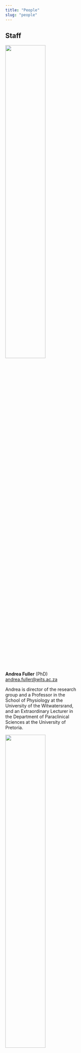 ```yaml
---
title: "People"
slug: "people"
---
```


## Staff
<!-- start staff flex container -->
<div class="flex-container"> 

<!-- Andrea Fuller -->
<div class="card flex-item">
<img src="../img/people/1-andrea-fuller.jpg" class="img-circle" style="width:50%;">
<div class="container">
<b>Andrea Fuller</b> (PhD) 
<br><a href="mailto:andrea.fuller@wits.ac.za">andrea.fuller@wits.ac.za</a> 
<p style="max-width:230px;text-align:left">Andrea is director of the research group and a Professor in the School of Physiology at the University of the Witwatersrand, and an Extraordinary Lecturer in the Department of Paraclinical Sciences at the University of Pretoria.</p>
</div>
</div>
<!-- Robyn Hetem  -->
<div class="card flex-item">
<img src="../img/people/2-robyn-hetem.jpg" class="img-circle" style="width:50%;">
<div class="container">
<b>Robyn Hetem</b> (PhD) 
<br><a href="mailto:robyn.hetem@wits.ac.za">robyn.hetem@wits.ac.za</a> 
<p style="max-width:230px;text-align:left">Robyn is a Researcher in the School of Animal, Plant and Environmental Sciences at the University of the Witwatersrand.</p>
</div>
</div>
<!-- Leith Meyer -->
<div class="card flex-item">
<img src="../img/people/3-leith-meyer.jpg" class="img-circle" style="width:50%;">
<div class="container">
<b>Leith Meyer</b> (BVSc, PhD) 
<br><a href="mailto:leith.meyer@up.ac.za">leith.meyerm@up.ac.za</a> 
<p style="max-width:230px;text-align:left">Leith is an Associate Professor in the Department of Paraclinical Sciences at the University of Pretoria, and an Honorary Senior Research Fellow in the School of Physiology at the University of the Witwatersrand.</p>
</div>
</div>
<!-- Shane Maloney  -->
<div class="card flex-item">
<img src="../img/people/4-shane-maloney.jpg" class="img-circle" style="width:50%;">
<div class="container">
<b>Shane Maloney</b> (PhD) 
<br><a href="mailto:shane.maloney@uwa.edu.au">shane.maloney@uwa.edu.au</a> 
<p style="max-width:230px;text-align:left">Shane is a Professor of Physiology and Head of the School of Human Sciences at the University of Western Australia, Australia, and an Honorary Professorial Research Fellow in the School of Physiology at the University of the Witwatersrand.</p>
</div>
</div>
<!-- Richard McFarland  -->
<div class="card flex-item">
<img src="../img/people/5-richard-mcfarland.jpg" class="img-circle" style="width:50%;">
<div class="container">
<b>Richard McFarland</b> (PhD) 
<br><a href="mailto:richard.mcfarland@wisc.edu">richard.mcfarland@wisc.edu</a> 
<p style="max-width:230px;text-align:left">Richard is an Assistant Professor in the Department of Anthropology at the University of Wisconsin-Madison, USA, and an Honorary Senior Research Fellow in the School of Physiology at the University of the Witwatersrand.</p>
</div>
</div>
<!-- Duncan Mitchell  -->
<div class="card flex-item">
<img src="../img/people/6-duncan-mitchell.jpg" class="img-circle" style="width:50%;">
<div class="container">
<b>Duncan Mitchell</b> (PhD, DSc) 
<br><a href="mailto:duncan.mitchell@wits.ac.za">duncan.mitchell@wits.ac.za</a> 
<p style="max-width:230px;text-align:left">Duncan is Emeritus Professor and Honorary Professorial Research Fellow in the School of Physiology at the University of the Witwatersrand, and an Adjunct Professor in the School of Human Sciences at the University of Western Australia.</p>
</div>
</div>
<!-- Benjamin Rey  -->
<div class="card flex-item">
<img src="../img/people/7-benjamin-rey.jpg" class="img-circle" style="width:50%;">
<div class="container">
<b>Benjamin Rey</b> (PhD) 
<br><a href="mailto:benjamin.rey@univ-lyon1.fr">benjamin.rey@univ-lyon1.fr</a> 
<p style="max-width:230px;text-align:left">Benjamin is a Research Assistant at the Biometry and Evolutionary Biology Laboratory at the University of Lyon, in France, and an Honorary Research Fellow in the School of Physiology at the University of the Witwatersrand.</p>
</div>
</div>

</div>
<!-- end staff flex container -->

## Postdoctoral fellows
<!-- start postdoc flex container -->
<div class="flex-container"> 

<!-- Ned Snelling -->
<div class="card flex-item">
<img src="../img/people/edward-snelling.jpg" class="img-circle" style="width:50%;">
<div class="container">
<b>Edward Snelling</b> (PhD) 
<br><a href="mailto:edward.snelling@wits.ac.za">edward.snelling@wits.ac.za</a> 
<p style="max-width:230px;text-align:left">Ned, a Claude Leon Foundation postdoctoral fellow, is a comparative physiologist with an interest in understanding the relationships between structure and function across a range of species. He obtained his PhD at the University of Adelaide, under the supervision of the eminent comparative physiologist, Roger Seymour.</p>
</div>
</div>
<!-- Tanja van de Ven  -->
<div class="card flex-item">
<img src="../img/people/tanja-vandeven.jpg" class="img-circle" style="width:50%;">
<div class="container">
<b>Tanja van de Ven</b> (PhD) 
<br><a href="mailto:tanja.vandeven@wits.ac.za">tanja.vandeven@wits.ac.za</a> 
<p style="max-width:230px;text-align:left">Tanja studied the responses of birds to heat during her PhD at the University of Cape Town, under the supervision of Susie Cunningham and Andrew McKechnie. Having lived in the Kalahari for much of that time, she extends her interests now to understand how mammals in hot, arid environments will cope with climate change.</p>
</div>
</div>

</div>
<!-- end postdoc flex container -->

## Technical staff
<!-- start tech staff flex container -->
<div class="flex-container"> 

<!-- Tapiwa Chinaka -->
<div class="card flex-item">
<img src="../img/people/tapiwa-chinaka.jpg" class="img-circle" style="width:50%;">
<div class="container">
<b>Tapiwa Chinaka</b> 
<br><a href="mailto:tapiwa.chinaka@wits.ac.za">tapiwa.chinaka@wits.ac.za</a> 
<p style="max-width:230px;text-align:left">Tapiwa is a senior technician in the group.</p>
</div>
</div>
<!-- Tanja van de Ven  -->
<div class="card flex-item">
<img src="../img/people/zipho-zwane.jpg" class="img-circle" style="width:50%;">
<div class="container">
<b>Zipho Zwane</b>
<br><a href="mailto:zipho.zwane@wits.ac.za">zipho.zwane@wits.ac.za</a> 
<p style="max-width:230px;text-align:left">Zipho is a technician in the group.</p>
</div>
</div>

</div>
<!-- end tech staff flex container -->

## Postgraduate students
<!-- start postgrad flex container -->
<div class="flex-container"> 

<!-- Arista Botha -->
<div class="card flex-item">
<img src="../img/people/arista-botha.jpg" class="img-circle" style="width:50%;">
<div class="container">
<b>Arista Botha</b>
<br><a href="mailto:arista.vanstaden@wits.ac.za">arista.vanstaden@wits.ac.za</a> 
<p style="max-width:230px;text-align:left"><span style="color:red;">Associate research officer</span> and <span style="color:red;">PhD candidate</span>: Body temperature patterns as an indication of nutritional well-being in ungulates. 
</p>
</div>
</div>
<!-- Melinda Boyers  -->
<div class="card flex-item">
<img src="../img/people/melinda-boyers.jpg" class="img-circle" style="width:50%;">
<div class="container">
<b>Melinda Boyers</b> 
<br><a href="mailto:boyers21@gmail.com">boyers21@gmail.com</a> 
<p style="max-width:230px;text-align:left"><span style="color:red;">PhD candidate</span>: A comparative study of movement and thermoregulatory responses of blue wildebeest and gemsbok to aridity.</p>
</div>
</div>
<!-- Jessica Briner -->
<div class="card flex-item">
<img src="../img/people/jessica-briner.jpg" class="img-circle" style="width:50%;">
<div class="container">
<b>Jessica Briner</b>
<br><a href="mailto:jessbriner@gmail.com">jessbriner@gmail.com</a> 
<p style="max-width:230px;text-align:left"><span style="color:red;">PhD candidate</span>: Effects of size, social status and age on body temperature regulation: a comparison of free-living chacma baboons and vervet monkeys.
</p>
</div>
</div>
<!-- Sophie Collier  -->
<div class="card flex-item">
<img src="../img/people/sophie-collier.jpg" class="img-circle" style="width:50%;">
<div class="container">
<b>Sophie Collier</b> 
<br><a href="mailto:SophieCollier2@hotmail.com">SophieCollier2@hotmail.com</a> 
<p style="max-width:230px;text-align:left"><span style="color:red;">PhD candidate</span>: Behavioural flexibility of chacma baboons in a changing thermal world.</p>
</div>
</div>
<!-- Kiara Haylock -->
<div class="card flex-item">
<img src="../img/people/kiara-haylock.jpg" class="img-circle" style="width:50%;">
<div class="container">
<b>Kiara Haylock</b>
<br><a href="mailto:kiara.haylock1@gmail.com">kiara.haylock1@gmail.com</a> 
<p style="max-width:230px;text-align:left"><span style="color:red;">PhD candidate</span>: Flexibility of body temperature and behaviour in sable antelope.</p>
</div>
</div>
<!-- Kimberly Jardine  -->
<div class="card flex-item">
<img src="../img/people/kimberly-jardine.jpg" class="img-circle" style="width:50%;">
<div class="container">
<b>Kimberly Jardine</b> 
<br><a href="mailto:kimberlyjardin1@gmail.com">kimberlyjardine1@gmail.com</a> 
<p style="max-width:230px;text-align:left"><span style="color:red;">PhD candidate</span>: Physiological consequences of immobilization and translocation for antelope.</p>
</div>
</div>
<!-- Wendy Panaino  -->
<div class="card flex-item">
<img src="../img/people/wendy-paniano.jpg" class="img-circle" style="width:50%;">
<div class="container">
<b>Wendy Panaino</b> 
<br><a href="mailto:wpanaino@gmail.com">wpanaino@gmail.com</a> 
<p style="max-width:230px;text-align:left"><span style="color:red;">PhD candidate</span>: Body temperature, diet and activity of free-living ground pangolins (<em>Smutsia temminckii</em>) in a semi-arid environment.</p>
</div>
</div>
<!-- Carmen Roberts  -->
<div class="card flex-item">
<img src="../img/people/carmen-roberts.jpg" class="img-circle" style="width:50%;">
<div class="container">
<b>Carmen Roberts</b> 
<br><a href="mailto:carmen.roberts101@yahoo.com">carmen.roberts@yahoo.com</a> 
<p style="max-width:230px;text-align:left"><span style="color:red;">MSc candidate</span>: Effect of lactation on body temperatures of free-living vervet monkeys.</p>
</div>
</div>
<!-- Nora Weyer  -->
<div class="card flex-item">
<img src="../img/people/nora-weyer.jpg" class="img-circle" style="width:50%;">
<div class="container">
<b>Nora Weyer</b> 
<br><a href="mailto:weyer.nora@gmail.com">weyer.nora@gmail.com</a> 
<p style="max-width:230px;text-align:left"><span style="color:red;">PhD candidate</span>: Physiological plasticity of free-living aardvark (<em>Orycteropus afer</em>) during changes in climate and resource availability.</p>
</div>
</div>
<!-- Gareth Zeiler  -->
<div class="card flex-item">
<img src="../img/people/gareth-zeiler.jpg" class="img-circle" style="width:50%;">
<div class="container">
<b>Gareth Zeiler</b> 
<br><a href="mailto:gareth.zeiler@up.ac.za">gareth.zeiler@up.ac.za</a> 
<p style="max-width:230px;text-align:left"><span style="color:red;">PhD candidate</span>: Physiological effects of rapid intravenous infusion of fluids for the treatment of hypovolaemic hypotension in anaesthetised cats.</p>
</div>
</div>

<!-- end postgrad flex container -->
</div>

## Recent alumni
<!-- start alumni flex container -->
<div class="flex-container"> 

<!-- Peter Buss -->
<div class="card flex-item">
<img src="../img/people/peter-buss.jpg" class="img-circle" style="width:50%;">
<div class="container">
<b>Peter Buss</b>
<p style="max-width:230px;text-align:left"><em>Veterinary Senior Manager, South African National Parks</em>
<br><span style="color:red;">PhD</span> (2017): Understanding the physiological basis for managing anaesthetic related hypoxia in wildlife.</p>
</div>
</div>
<!-- Shaun D’Araujo -->
<div class="card flex-item">
<img src="../img/people/shaun-daraujo.jpg" class="img-circle" style="width:50%;">
<div class="container">
<b>Shaun D’Araujo</b>
<p style="max-width:230px;text-align:left"><em>Guide, Londolozi Game Reserve, South Africa</em>
<br><span style="color:red;">MSc</span> (2016): The relationship between body and environmental temperatures in savanna elephants (<em>Loxodonta africana</em>).</p>
</div>
</div>
<!-- Stephanie de Lange -->
<div class="card flex-item">
<img src="../img/people/stephanie-delange.jpg" class="img-circle" style="width:50%;">
<div class="container">
<b>Stephanie de Lange</b>
<p style="max-width:230px;text-align:left"><em>Park Warden, Gondwana Collection, Namibia</em>
<br><span style="color:red;">MSc</span> (2016): Tremors in white rhinoceros (<em>Ceratotherium simum</em>) during chemical immobilisation.
</p>
</div>
</div>
<!-- Anna Haw -->
<div class="card flex-item">
<img src="../img/people/anna-haw.jpg" class="img-circle" style="width:50%;">
<div class="container">
<b>Anna Haw</b>
<p style="max-width:230px;text-align:left"><em>MBA candidate, Stanford University, USA</em>
<br><span style="color:red;">PhD</span> (2016): Reduction of respiratory depression during chemical immobilization of herbivores.</p>
</div>
</div>
<!-- Hilary Lease -->
<div class="card flex-item">
<img src="../img/people/hilary-lease.jpg" class="img-circle" style="width:50%;">
<div class="container">
<b>Hilary Lease</b>
<p style="max-width:230px;text-align:left"><em>Lecturer, University of Arizona, USA</em>
<br><span style="color:red;">Postdoctoral fellow</span> (2014)</p>
</div>
</div>
<!-- Michael Mole -->
<div class="card flex-item">
<img src="../img/people/michael-mole.jpg" class="img-circle" style="width:50%;">
<div class="container">
<b>Michael Mole</b>
<p style="max-width:230px;text-align:left"><em>Research Assistant, University of Pretoria, South Africa</em>
<br><span style="color:red;">MSc</span> (2016): Behavioural thermoregulation in free-ranging savanna elephants (<em>Loxodonta africana</em>).</p>
</div>
</div>
<!-- Davison Moyo -->
<div class="card flex-item">
<img src="../img/people/davison-moyo.jpg" class="img-circle" style="width:50%;">
<div class="container">
<b>Davison Moyo</b>
<p style="max-width:230px;text-align:left"><span style="color:red;">PhD</span> (2017): Thermoregulation, febrile responses and intestinal fluid secretion of local pigs: responses that could buffer effects of climate change.</p>
</div>
</div>
<!-- Ian Murray -->
<div class="card flex-item">
<img src="../img/people/ian-murray.jpg" class="img-circle" style="width:50%;">
<div class="container">
<b>Ian Murray</b>
<p style="max-width:230px;text-align:left"><em>Conservation Biologist, Arizona, USA</em>
<br><span style="color:red;">Postdoctoral fellow</span> (2015)</p>
</div>
</div>
<!-- Maartin Strauss -->
<div class="card flex-item">
<img src="../img/people/maartin-strauss.jpg" class="img-circle" style="width:50%;">
<div class="container">
<b>Maartin Strauss</b>
<p style="max-width:230px;text-align:left"><em>Senior Lecturer, University of South Africa (UNISA), South Africa</em>
<br><span style="color:red;">PhD</span> (2017): Water conservation strategies of large African ungulates.</p>
</div>
</div>

<!-- end alumni flex container -->
</div>

